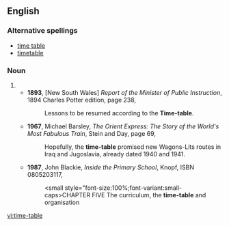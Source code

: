 ==English==
===Alternative spellings===
*[[time table]]
*[[timetable]]
===Noun===
{{en-noun|s|sg=[[time]]-[[table]]}}
#{{alternative spelling of|[[timetable]]}}
#*'''1893''', [New South Wales] ''Report of the Minister of Public Instruction'', 1894 Charles Potter edition, page 238,
#*:Lessons to be resumed according to the '''Time-table'''.
#*'''1967''', Michael Barsley, ''The Orient Express: The Story of the World's Most Fabulous Train'', Stein and Day, page 69,
#*:Hopefully, the '''time-table''' promised new Wagons-Lits routes in Iraq and Jugoslavia, already dated 1940 and 1941.
#*'''1987''', John Blackie, ''Inside the Primary School'', Knopf, ISBN 0805203117,
#*:<small style="font-size:100%;font-variant:small-caps>CHAPTER FIVE</small> The curriculum, the '''time-table''' and organisation

[[vi:time-table]]
